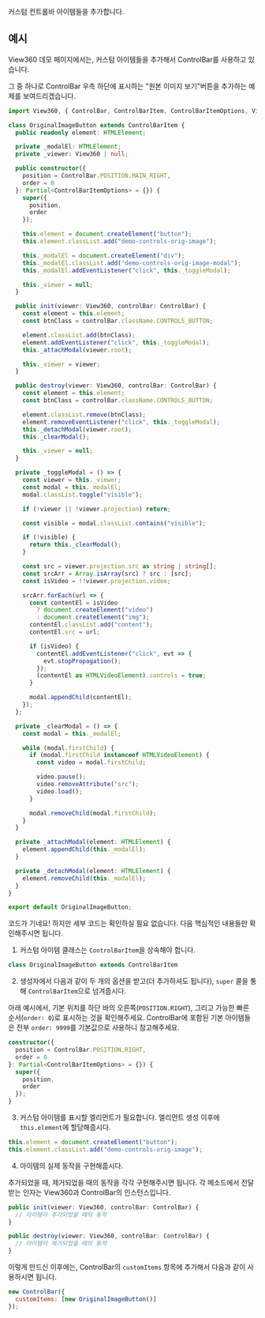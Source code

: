 
<OptionDescriptor type="ControlBarItem[]" defaultVal="[]" added="4.0.0" />

커스텀 컨트롤바 아이템들을 추가합니다.

## 예시
View360 데모 페이지에서는, 커스텀 아이템들을 추가해서 ControlBar를 사용하고 있습니다.

그 중 하나로 ControlBar 우측 하단에 표시하는 "원본 이미지 보기"버튼을 추가하는 예제를 보여드리겠습니다.

```ts
import View360, { ControlBar, ControlBarItem, ControlBarItemOptions, View360Options } from "@egjs/view360";

class OriginalImageButton extends ControlBarItem {
  public readonly element: HTMLElement;

  private _modalEl: HTMLElement;
  private _viewer: View360 | null;

  public constructor({
    position = ControlBar.POSITION.MAIN_RIGHT,
    order = 0
  }: Partial<ControlBarItemOptions> = {}) {
    super({
      position,
      order
    });

    this.element = document.createElement("button");
    this.element.classList.add("demo-controls-orig-image");

    this._modalEl = document.createElement("div");
    this._modalEl.classList.add("demo-controls-orig-image-modal");
    this._modalEl.addEventListener("click", this._toggleModal);

    this._viewer = null;
  }

  public init(viewer: View360, controlBar: ControlBar) {
    const element = this.element;
    const btnClass = controlBar.className.CONTROLS_BUTTON;

    element.classList.add(btnClass);
    element.addEventListener("click", this._toggleModal);
    this._attachModal(viewer.root);

    this._viewer = viewer;
  }

  public destroy(viewer: View360, controlBar: ControlBar) {
    const element = this.element;
    const btnClass = controlBar.className.CONTROLS_BUTTON;

    element.classList.remove(btnClass);
    element.removeEventListener("click", this._toggleModal);
    this._detachModal(viewer.root);
    this._clearModal();

    this._viewer = null;
  }

  private _toggleModal = () => {
    const viewer = this._viewer;
    const modal = this._modalEl;
    modal.classList.toggle("visible");

    if (!viewer || !viewer.projection) return;

    const visible = modal.classList.contains("visible");

    if (!visible) {
      return this._clearModal();
    }

    const src = viewer.projection.src as string | string[];
    const srcArr = Array.isArray(src) ? src : [src];
    const isVideo = !!viewer.projection.video;

    srcArr.forEach(url => {
      const contentEl = isVideo
        ? document.createElement("video")
        : document.createElement("img");
      contentEl.classList.add("content");
      contentEl.src = url;

      if (isVideo) {
        contentEl.addEventListener("click", evt => {
          evt.stopPropagation();
        });
        (contentEl as HTMLVideoElement).controls = true;
      }

      modal.appendChild(contentEl);
    });
  };

  private _clearModal = () => {
    const modal = this._modalEl;

    while (modal.firstChild) {
      if (modal.firstChild instanceof HTMLVideoElement) {
        const video = modal.firstChild;

        video.pause();
        video.removeAttribute("src");
        video.load();
      }

      modal.removeChild(modal.firstChild);
    }
  }

  private _attachModal(element: HTMLElement) {
    element.appendChild(this._modalEl);
  }

  private _detachModal(element: HTMLElement) {
    element.removeChild(this._modalEl);
  }
}

export default OriginalImageButton;
```

코드가 기네요! 하지만 세부 코드는 확인하실 필요 없습니다.
다음 핵심적인 내용들만 확인해주시면 됩니다.

1. 커스텀 아이템 클래스는 `ControlBarItem`을 상속해야 합니다.
```js
class OriginalImageButton extends ControlBarItem
```

2. 생성자에서 다음과 같이 두 개의 옵션을 받고(더 추가하셔도 됩니다), `super` 콜을 통해 `ControlBarItem`으로 넘겨줍시다.

아래 예시에서, 기본 위치를 하단 바의 오른쪽(`POSITION.RIGHT`), 그리고 가능한 빠른 순서(`order: 0`)로 표시하는 것을 확인해주세요.
ControlBar에 포함된 기본 아이템들은 전부 `order: 9999`를 기본값으로 사용하니 참고해주세요.
```ts
constructor({
  position = ControlBar.POSITION.RIGHT,
  order = 0
}: Partial<ControlBarItemOptions> = {}) {
  super({
    position,
    order
  });
}
```

3. 커스텀 아이템를 표시할 엘리먼트가 필요합니다. 엘리먼트 생성 이후에 `this.element`에 할당해줍시다.

```js
this.element = document.createElement("button");
this.element.classList.add("demo-controls-orig-image");
```

4. 아이템의 실제 동작을 구현해줍시다.

추가되었을 때, 제거되었을 때의 동작을 각각 구현해주시면 됩니다.
각 메소드에서 전달받는 인자는 View360과 ControlBar의 인스턴스입니다.
```ts
public init(viewer: View360, controlBar: ControlBar) {
  // 아이템이 추가되었을 때의 동작
}

public destroy(viewer: View360, controlBar: ControlBar) {
  // 아이템이 제거되었을 때의 동작
}
```

이렇게 만드신 이후에는, ControlBar의 `customItems` 항목에 추가해서 다음과 같이 사용하시면 됩니다.

```js
new ControlBar({
  customItems: [new OriginalImageButton()]
});
```
